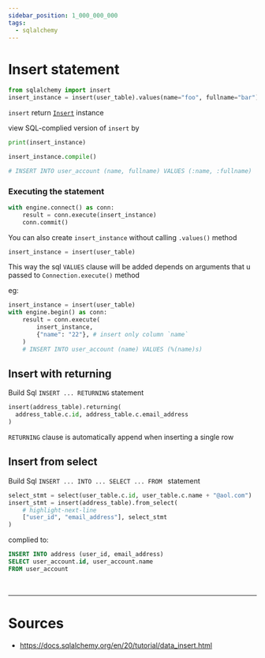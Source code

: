 ```yaml
---
sidebar_position: 1_000_000_000
tags:
  - sqlalchemy
---
```


# Insert statement

```python title= showLineNumbers
from sqlalchemy import insert
insert_instance = insert(user_table).values(name="foo", fullname="bar")
```

<Admonition type="info" title="info"> 

`insert` return [`Insert`](https://docs.sqlalchemy.org/en/20/core/dml.html#sqlalchemy.sql.expression.Insert) instance

</Admonition>

<Admonition type="info" title="info"> 

view SQL-complied version of `insert` by 
```python title= showLineNumbers
print(insert_instance)

insert_instance.compile()

# INSERT INTO user_account (name, fullname) VALUES (:name, :fullname)
```
</Admonition>


### Executing the statement

```python title= showLineNumbers
with engine.connect() as conn:
    result = conn.execute(insert_instance)
    conn.commit()
```

<Admonition type="info" title="info"> 

You can also create `insert_instance` without calling `.values()` method

```python title= showLineNumbers
insert_instance = insert(user_table)
```

This way the sql `VALUES` clause will be added depends on arguments that u passed to `Connection.execute()` method

eg:
```python title= showLineNumbers
insert_instance = insert(user_table)
with engine.begin() as conn:
    result = conn.execute(
        insert_instance,
        {"name": "22"}, # insert only column `name`
    )
    # INSERT INTO user_account (name) VALUES (%(name)s)
```

</Admonition>

## Insert with returning

Build Sql `INSERT ... RETURNING` statement

```python title= showLineNumbers
insert(address_table).returning(
  address_table.c.id, address_table.c.email_address
)
```

<Admonition type="note" title="note"> 

`RETURNING` clause is automatically append when inserting a single row

</Admonition>

## Insert from select

Build Sql `INSERT ... INTO ... SELECT ... FROM ` statement

```python title= showLineNumbers
select_stmt = select(user_table.c.id, user_table.c.name + "@aol.com")
insert_stmt = insert(address_table).from_select(
    # highlight-next-line
    ["user_id", "email_address"], select_stmt
)
```

complied to:
```sql title= showLineNumbers
INSERT INTO address (user_id, email_address) 
SELECT user_account.id, user_account.name 
FROM user_account
```

<br/>

---

# Sources

- https://docs.sqlalchemy.org/en/20/tutorial/data_insert.html











